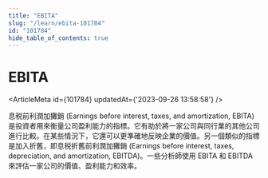 ```yaml
---
title: "EBITA"
slug: "/learn/ebita-101784"
id: "101784"
hide_table_of_contents: true
---
```



# EBITA

<ArticleMeta id={101784} updatedAt={'2023-09-26 13:58:58'} />
<div className='border-solid border-b border-t-0 my-4 border-[var(--ifm-color-gray-300)]' />

息税前利潤加攤銷 (Earnings before interest, taxes, and amortization, EBITA) 是投資者用來衡量公司盈利能力的指標。它有助於將一家公司與同行業的其他公司進行比較。在某些情況下，它還可以更準確地反映企業的價值。另一個類似的指標是加入折舊，即息税折舊前利潤加攤銷 (Earnings before interest, taxes, depreciation, and amortization, EBITDA)。一些分析師使用 EBITA 和 EBITDA 來評估一家公司的價值、盈利能力和效率。
